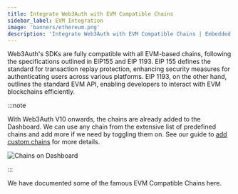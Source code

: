 ```yaml
---
title: Integrate Web3Auth with EVM Compatible Chains
sidebar_label: EVM Integration
image: 'banners/ethereum.png'
description: 'Integrate Web3Auth with EVM Compatible Chains | Embedded Wallets'
---
```



<SEO
  title="Integrate Web3Auth with EVM Compatible Chains"
  description="Integrate Web3Auth with EVM Compatible Chains | Embedded Wallets"
  image="https://web3auth.io/docs/banners/ethereum.png"
  slug="/embedded-wallets/connect-blockchain/evm/"
/>

Web3Auth's SDKs are fully compatible with all EVM-based chains, following the specifications outlined in EIP155 and EIP 1193. EIP 155 defines the standard for transaction replay protection, enhancing security measures for authenticating users across various platforms. EIP 1193, on the other hand, outlines the standard EVM API, enabling developers to interact with EVM blockchains efficiently.

:::note

With Web3Auth V10 onwards, the chains are already added to the Dashboard. We can use any chain from the extensive list of predefined chains and add more if we need by toggling them on. See our guide to [add custom chains](/connect-blockchain/custom-chains) for more details.

![Chains on Dashboard](https://i.ibb.co/4nCD2GTJ/chains.gif)

:::

We have documented some of the famous EVM Compatible Chains here.

<EVMChains />
